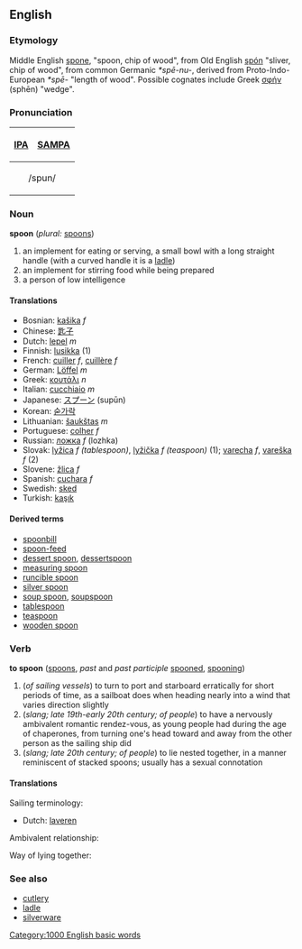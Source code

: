 ==English==

===Etymology=== 
Middle English [[spone]], "spoon, chip of wood", from Old English [[spon|spón]] "sliver, chip of wood", from common Germanic ''*spē-nu-'', derived from Proto-Indo-European ''*spē-'' "length of wood".  Possible cognates include Greek [[σφήν]] (sphēn) "wedge".

===Pronunciation===
{| border=1 cellpadding=5
! [[w:IPA|IPA]] !! [[w:SAMPA|SAMPA]]
|-
|colspan=2 align=center| /spun/ 
|}

===Noun===
'''spoon''' (''plural:'' [[spoons]])
# an implement for eating or serving, a small bowl with a long straight handle (with a curved handle it is a [[ladle]])
# an implement for stirring food while being prepared
# a person of low intelligence

====Translations====
*Bosnian: [[kašika]] ''f''
*Chinese: [[匙子]]
*Dutch: [[lepel]] ''m''
*Finnish: [[lusikka]] (1)
*French: [[cuiller]] ''f'', [[cuillère]] ''f''
*German: [[Löffel]] ''m''
*Greek: [[κουτάλι]] ''n''
*Italian: [[cucchiaio]] ''m''
*Japanese: [[スプーン]] (supūn)
*Korean: [[숟가락]]
*Lithuanian: [[šaukštas]] ''m''
*Portuguese: [[colher]] ''f''
*Russian: [[ложка]] ''f'' (lozhka)
*Slovak: [[lyžica]] ''f (tablespoon)'', [[lyžička]] ''f (teaspoon)'' (1); [[varecha]] ''f'', [[vareška]] ''f'' (2)
*Slovene: [[žlica]] ''f''
*Spanish: [[cuchara]] ''f''
*Swedish: [[sked]]
*Turkish: [[kaşık]]

====Derived terms====
*[[spoonbill]]
*[[spoon-feed]]
*[[dessert spoon]], [[dessertspoon]]
*[[measuring spoon]]
*[[runcible spoon]]
*[[silver spoon]]
*[[soup spoon]], [[soupspoon]]
*[[tablespoon]]
*[[teaspoon]]
*[[wooden spoon]]

===Verb===
'''to spoon''' ([[spoons]], ''past'' and ''past participle'' [[spooned]], [[spooning]])
# (''of sailing vessels'') to turn to port and starboard erratically for short periods of time, as a sailboat does when heading nearly into a wind that varies direction slightly 
# (''slang; late 19th-early 20th century; of people'') to have a nervously ambivalent romantic rendez-vous, as young people had during the age of chaperones, from turning one's head toward and away from the other person as the sailing ship did
# (''slang; late 20th century; of people'') to lie nested together, in a manner reminiscent of stacked spoons; usually has a sexual connotation

====Translations====
Sailing terminology:

*Dutch: [[laveren]]

Ambivalent relationship:

Way of lying together:


===See also===
*[[cutlery]]
*[[ladle]]
*[[silverware]]
[[Category:1000 English basic words]]